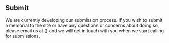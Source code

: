 <Head>
    <title>Submit</title>
</Head>

## Submit

We are currently developing our submission process. If you wish to submit a memorial to the site or have any questions or concerns about doing so, please email us at () and we will get in touch with you when we start calling for submissions.